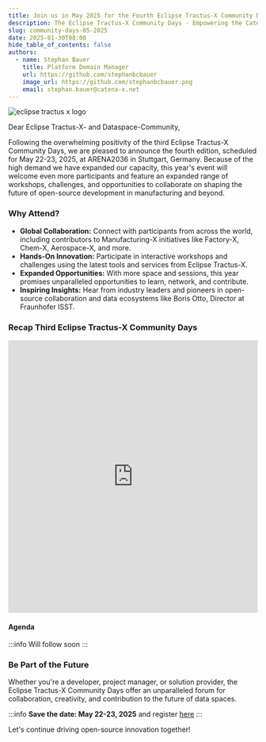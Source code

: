 ```yaml
---
title: Join us in May 2025 for the Fourth Eclipse Tractus-X Community Days!
description: The Eclipse Tractus-X Community Days - Empowering the Catena-X Data Space
slug: community-days-05-2025
date: 2025-01-30T08:00
hide_table_of_contents: false
authors:
  - name: Stephan Bauer
    title: Platform Domain Manager
    url: https://github.com/stephanbcbauer
    image_url: https://github.com/stephanbcbauer.png
    email: stephan.bauer@catena-x.net
---
```



![eclipse tractus x logo](@site/static/img/tractus-x-community-days-24-12.png)

Dear Eclipse Tractus-X- and Dataspace-Community,

Following the overwhelming positivity of the third Eclipse Tractus-X Community Days, we are pleased to announce the fourth edition, scheduled for May 22-23, 2025,
at ARENA2036 in Stuttgart, Germany. Because of the high demand we have expanded our capacity, this year's event will welcome even more participants and feature an
expanded range of workshops, challenges, and opportunities to collaborate on shaping the future of open-source development in manufacturing and beyond.

<!--truncate-->

### Why Attend?

- **Global Collaboration:** Connect with participants from across the world, including contributors to Manufacturing-X initiatives like Factory-X, Chem-X, Aerospace-X, and more.
- **Hands-On Innovation:** Participate in interactive workshops and challenges using the latest tools and services from Eclipse Tractus-X.
- **Expanded Opportunities:** With more space and sessions, this year promises unparalleled opportunities to learn, network, and contribute.
- **Inspiring Insights:** Hear from industry leaders and pioneers in open-source collaboration and data ecosystems like Boris Otto, Director at Fraunhofer ISST. 

### Recap Third Eclipse Tractus-X Community Days

<iframe width="100%" height="550" src="https://www.youtube.com/embed/IBv8PsCS0E8" title="YouTube video player"
        frameborder="0"
        allow="accelerometer; autoplay; clipboard-write; encrypted-media; gyroscope; picture-in-picture; web-share"
        referrerpolicy="strict-origin-when-cross-origin" allowfullscreen></iframe>

#### Agenda

:::info
Will follow soon
:::

### Be Part of the Future

Whether you're a developer, project manager, or solution provider, the Eclipse Tractus-X Community Days offer an unparalleled forum for collaboration, creativity, and contribution
to the future of data spaces.

:::info
**Save the date: May 22-23, 2025** and register [here](https://eveeno.com/272304835)
:::

Let's continue driving open-source innovation together!
